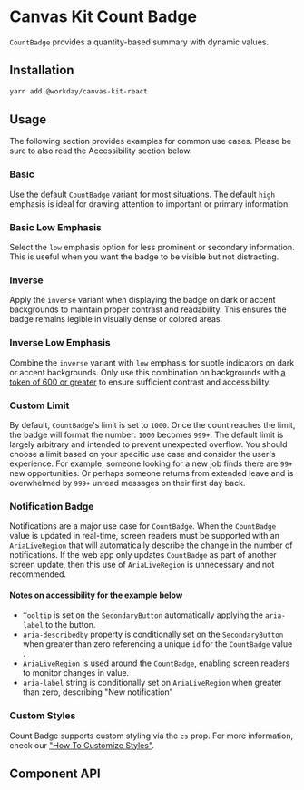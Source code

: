 


<Meta of={CountBadgeStories} />

# Canvas Kit Count Badge

`CountBadge` provides a quantity-based summary with dynamic values.

## Installation

```sh
yarn add @workday/canvas-kit-react
```

## Usage

The following section provides examples for common use cases. Please be sure to also read the
Accessibility section below.

### Basic

Use the default `CountBadge` variant for most situations. The default `high` emphasis is ideal for
drawing attention to important or primary information.

<ExampleCodeBlock code={Basic} />

### Basic Low Emphasis

Select the `low` emphasis option for less prominent or secondary information. This is useful when
you want the badge to be visible but not distracting.

<ExampleCodeBlock code={BasicWithLowEmphasis} />

### Inverse

Apply the `inverse` variant when displaying the badge on dark or accent backgrounds to maintain
proper contrast and readability. This ensures the badge remains legible in visually dense or colored
areas.

<ExampleCodeBlock code={Inverse} />

### Inverse Low Emphasis

Combine the `inverse` variant with `low` emphasis for subtle indicators on dark or accent
backgrounds. Only use this combination on backgrounds with
[a token of 600 or greater](https://workday.github.io/canvas-tokens/?path=/docs/docs-base-tokens--docs)
to ensure sufficient contrast and accessibility.

<ExampleCodeBlock code={InverseWithLowEmphasis} />

### Custom Limit

By default, `CountBadge`'s limit is set to `1000`. Once the count reaches the limit, the badge will
format the number: `1000` becomes `999+`. The default limit is largely arbitrary and intended to
prevent unexpected overflow. You should choose a limit based on your specific use case and consider
the user's experience. For example, someone looking for a new job finds there are `99+` new
opportunities. Or perhaps someone returns from extended leave and is overwhelmed by `999+` unread
messages on their first day back.

<ExampleCodeBlock code={CustomLimit} />

### Notification Badge

Notifications are a major use case for `CountBadge`. When the `CountBadge` value is updated in
real-time, screen readers must be supported with an `AriaLiveRegion` that will automatically
describe the change in the number of notifications. If the web app only updates `CountBadge` as part
of another screen update, then this use of `AriaLiveRegion` is unnecessary and not recommended.

#### Notes on accessibility for the example below

- `Tooltip` is set on the `SecondaryButton` automatically applying the `aria-label` to the button.
- `aria-describedby` property is conditionally set on the `SecondaryButton` when greater than zero
  referencing a unique `id` for the `CountBadge` value .
- `AriaLiveRegion` is used around the `CountBadge`, enabling screen readers to monitor changes in
  value.
- `aria-label` string is conditionally set on `AriaLiveRegion` when greater than zero, describing
  "New notification"

<ExampleCodeBlock code={NotificationBadge} />

### Custom Styles

Count Badge supports custom styling via the `cs` prop. For more information, check our
["How To Customize Styles"](https://workday.github.io/canvas-kit/?path=/docs/styling-how-to-customize-styles--docs).

## Component API

<SymbolDoc name="CountBadge" fileName="/react/" />
